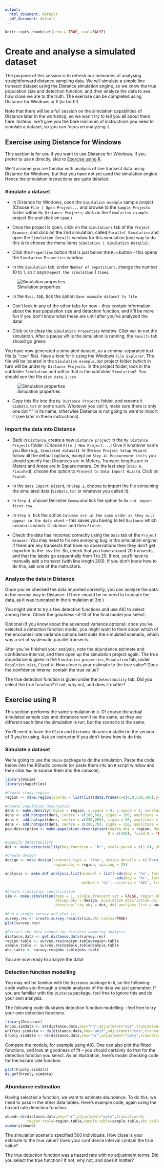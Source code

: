 ---
output:
  html_document: default
  pdf_document: default
---

```{r setup, include=FALSE}
knitr::opts_chunk$set(echo = TRUE, eval=FALSE)
```

# Create and analyse a simulated dataset

The purpose of this session is to refresh our memories of analysing straightforward distance sampling data. We will simulate a simple line transect dataset using the Distance simulation engine, so we know the true population size and detection function, and then analyze the data to see how close we are to the truth.  The exercise can be completed using Distance for Windows or `R` (or both!).

Note that there will be a full session on the simulation capabilities of Distance later in the workshop, so we won't try to tell you all about them here.  Instead, we'll give you the bare minimum of instructions you need to simulate a dataset, so you can focus on analyzing it.

## Exercise using Distance for Windows

This section is for you if you want to use Distance for Windows.  If you prefer to use `R` directly, skip to [Exercise using R].  

We'll assume you are familiar with analysis of line transect data using Distance for Windows, but that you have not yet used the simulation engine.  Hence the simulation instructions are quite detailed.

### Simulate a dataset

- In Distance for Windows, open the `Simulation example` sample project (Choose `File | Open Project...` and browse to the `Sample Projects` folder within `My Distance Projects`; click on the `Simulation example` project file and click on `Open`.)  

- Once the project is open, click on the `Simulations` tab of the `Project Browser`, and click on the 2nd simulation, called `Parallel Simulation` and open the `Simulation Details` window for this simulation (one way to do this is to choose the menu items `Simulation | Simulation Details`).

- Click the `Properties` button that is just below the `Run` button - this opens the `Simulation Properties` window.

- In the `Simulation` tab, under `Number of repetitions`, change the number 10 to 1, so it says `Repeat the simulation` 1 `times`.

![Simulation properties](images/sim1.jpg)

- In the `Misc.` tab, tick the option `Save example dataset to file`

- Don't look in any of the other tabs for now -- they contain information about the true population size and detection function, and it'll be more fun if you don't know what these are until after you've analyzed the data!

- Click `OK` to close the `Simulation Properties` window.  Click `Run` to run the simulation.  After a pause while the simulation is running, the `Results` tab should go green.

You have now generated a simulated dataset, as a comma-separated text file (a ".csv" file).  Have a look for it using the Windows `File Explorer`.  The file will be located in the `Simulation example.dat` project folder (which in turn will be under `My Distance Projects`.  In the project folder, look in the subfolder `Simulation` and within that in the subfolder `Simulation2`.  You should see the file `dist.data.2.csv`

![Simulation properties](images/sim2.jpg)

- Copy this file into the `My Distance Projects` folder, and rename it `SimData.txt` or some such.  Whatever you call it, make sure there is only one dot "." in its name, otherwise Distance is not going to want to import it (see later in these instructions).

### Import the data into Distance

- Back in `Distance`, create a new `Distance project` in the `My Distance Projects` folder. (Choose `File | New Project...`.)  Give it whatever name you like (e.g., `Simulated dataset`).  In the `New Project Setup Wizard` follow all the default options, except on `Step 4: Measurement Units` you should specify that Distances are in Meters, Transect lengths are in Meters and Areas are in Square meters.  On the last step (`Step 6: Finished`), choose the option to `Proceed to Data Import Wizard`.  Click on `Finish`.

- In the `Data Import Wizard`, in `Step 2`, choose to import the file containing the simulated data (`SimData.txt` or whatever you called it).

- In `Step 4`, choose Delimiter `Comma` and tick the option to `Do not import first row`.

- In `Step 5`, tick the option `Columns are in the same order as they will appear in the data sheet` - this saves you having to tell `Distance` which column is which.  Click `Next` and then `Finish`.

- Check the data has imported correctly using the `Data` tab of the `Project Browser`.  You may need to fix one annoying *bug* in the simulation engine: if there are any transects that have no observations then they don't get exported to the .csv file.  So, check that you have around 20 transects, and that the labels go sequentially from 1 to 20.  If not, you'll have to manually add a transect (with line length 200).  If you don't know how to do this, ask one of the instructors.

### Analyze the data in Distance

Once you've checked the data imported correctly, you can analyze the data in the normal way in Distance.  (There should be no need to truncate the data, as it was truncated in the simulation at 3m.)

You might want to try a few detection functions and use AIC to select among them.  Check the goodness-of-fit of the final model you select.

Optional (if you know about the advanced variance options): once you've selected a detection function model, you might want to think about which of the encounter rate variance options best suits the simulated scenario, which was a set of systematic parallel transects.

After you've finished your analysis, note the abundance estimate and confidence interval, and then open up the simulation project again.  The true abundance is given in the `Simulation properties`,  `Population` tab, under `Popultion size`, `Fixed N`.  How close is your estimate to the true value?  Does the confidence interval contain the true value?

The true detection function is given under the `Detectability` tab.  Did you select the true function?  If not, why not, and does it matter?

## Exercise using R

This section performs the same simulation in `R`.  Of course the actual simulated sample size and distances won't be the same, as they are different each time the simulation is run, but the scenario is the same.

You'll need to have the `DSsim` and `Distance` libraries installed in the version of R you're using.  Ask an instructor if you don't know how to do this.

### Simulate a dataset

We're going to use the `DSsim` package to do the simulation.  Paste the code below into the RStudio console (or paste them into an `R` script window and then click `Run` to source them into the console).

```{r sim}
library(DSsim)
library(shapefiles)

#Create study region
region <- make.region(coords = list(list(data.frame(x=c(0,0,500,500),y=c(0,200,200,0)))))

#Create population description
dens <- make.density(region = region, x.space = 8, y.space = 8, constant = c(10))
dens <- add.hotspot(dens, centre = c(100,50), sigma = 100, amplitude = 5)
dens <- add.hotspot(dens, centre = c(250,200), sigma = 50, amplitude = -5)
dens <- add.hotspot(dens, centre = c(300,70), sigma = 150, amplitude = 3)
pop.description <- make.population.description(region.obj = region, density.obj = dens, 
                                               N = c(500), fixed.N = TRUE)

#Specify detectability
det <- make.detectability(key.function = 'hr', scale.param = c(1.8), shape.param = c(3), truncation = 3)

#Create design
design <- make.design(transect.type = 'line', design.details = c('Parallel', 'Systematic'), 
                      region.obj = region, spacing = 25)

analysis <- make.ddf.analysis.list(dsmodel = list(~cds(key = 'hn', formula = ~1), 
                                                  ~cds(key = 'hr', formula = ~1)), 
                                   method = 'ds', criteria = 'AIC', truncation = 3)

#Create simulation specification
sim <- make.simulation(reps = 1, single.transect.set = FALSE, region.obj = region, 
                       design.obj = design, population.description.obj = pop.description, 
                       detectability.obj = det, ddf.analyses.list = analysis)

#Run a single survey and plot it
survey.res <- create.survey.results(sim,dht.tables=TRUE)
plot(survey.res)

#Extract the data needed for distance sampling analysis
distance.data <- get.distance.data(survey.res)
region.table <- survey.res@region.table@region.table
sample.table <- survey.res@sample.table@sample.table
obs.table <- survey.res@obs.table@obs.table
```

You are now ready to analyze the data!

### Detection function modelling

You may not be familiar with the `Distance` package in `R`, so the following code walks you through a simple analyses of the data we just generated.  If you are familiar with the `Distance` package, feel free to ignore this and do your own analysis.

The following code illustrates detection function modelling - feel free to try your own detection functions.

```{r detfunc}
library(Distance)
hncos.simdata <- ds(distance.data,key="hn",adjustment="cos",truncation=3)
unifcos.simdata <- ds(distance.data,key="unif",adjustment="cos",truncation=3)
hrpoly.simdata <- ds(distance.data,key="hr",adjustment="poly",truncation=3)
```

Compare the models, for example using AIC.  One can also plot the fitted functions, and look at goodness of fit -- you should certainly do that for the detection function you select.  As an illustration, here's model checking code for the hazard rate function:

```{r detfunc.gof}
plot(hrpoly.simdata)
ds.gof(hrpoly.simdata)
```

### Abundance estimation

Having selected a function, we want to estimate abundance.  To do this, we need to pass in the other data tables.  Here's example code, again using the hazard rate detection function.

```{r abund}
abund<-ds(distance.data,key="hr",adjustment="poly",truncation=3,
          region.table=region.table,sample.table=sample.table,obs.table=obs.table)
summary(abund)
```

The simulation scenario specified 500 individuals.  How close is your estimate to the true value?  Does your confidence interval contain the true value?

The true detection function was a hazard rate with no adjustment terms.  Did you select the true function?  If not, why not, and does it matter?
